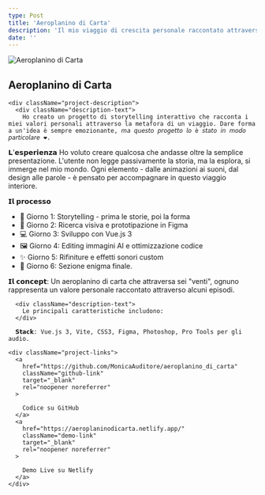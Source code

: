 ```yaml
---
type: Post
title: 'Aeroplanino di Carta'
description: 'Il mio viaggio di crescita personale raccontato attraverso esperienze, riflessioni e momenti che mi hanno formata.'
date: ''
---
```


<div className="project-card">
  <div className="project-image">
    <img src="/images/aeroplanino_di_carta_img.jpg" alt="Aeroplanino di Carta" />
  </div>

  <div className="project-content">
    <h2>Aeroplanino di Carta</h2>

    <div className="project-description">
      <div className="description-text">
        Ho creato un progetto di storytelling interattivo che racconta i miei valori personali attraverso la metafora di un viaggio. Dare forma a un'idea è sempre emozionante, 𝘮𝘢 𝘲𝘶𝘦𝘴𝘵𝘰 𝘱𝘳𝘰𝘨𝘦𝘵𝘵𝘰 𝘭𝘰 è 𝘴𝘵𝘢𝘵𝘰 𝘪𝘯 𝘮𝘰𝘥𝘰 𝘱𝘢𝘳𝘵𝘪𝘤𝘰𝘭𝘢𝘳𝘦 ❤️.

𝗟'𝗲𝘀𝗽𝗲𝗿𝗶𝗲𝗻𝘇𝗮
Ho voluto creare qualcosa che andasse oltre la semplice presentazione. L'utente non legge passivamente la storia, ma la esplora, si immerge nel mio mondo. Ogni elemento - dalle animazioni ai suoni, dal design alle parole - è pensato per accompagnare in questo viaggio interiore.

𝗜𝗹 𝗽𝗿𝗼𝗰𝗲𝘀𝘀𝗼

<ul>
  <li>📝 Giorno 1: Storytelling - prima le storie, poi la forma</li>
  <li>🎨 Giorno 2: Ricerca visiva e prototipazione in Figma</li>
  <li>💻 Giorno 3: Sviluppo con Vue.js 3</li>
  <li>🖼️ Giorno 4: Editing immagini AI e ottimizzazione codice</li>
  <li>✨ Giorno 5: Rifiniture e effetti sonori custom</li>
  <li>🎯 Giorno 6: Sezione enigma finale.</li>
</ul>

𝗜𝗹 𝗰𝗼𝗻𝗰𝗲𝗽𝘁: Un aeroplanino di carta che attraversa sei "venti", ognuno rappresenta un valore personale raccontato attraverso alcuni episodi.

</div>

      <div className="description-text">
        Le principali caratteristiche includono:
      </div>

      𝗦𝘁𝗮𝗰𝗸: Vue.js 3, Vite, CSS3, Figma, Photoshop, Pro Tools per gli audio.

</div>

    <div className="project-links">
      <a
        href="https://github.com/MonicaAuditore/aeroplanino_di_carta"
        className="github-link"
        target="_blank"
        rel="noopener noreferrer"
      >

        Codice su GitHub
      </a>
      <a
        href="https://aeroplaninodicarta.netlify.app/"
        className="demo-link"
        target="_blank"
        rel="noopener noreferrer"
      >

        Demo Live su Netlify
      </a>
    </div>

  </div>
</div>

<style jsx>{`
  .project-card {
    border-radius: 8px;
    overflow: hidden;
    box-shadow: 0 4px 6px rgba(0, 0, 0, 0.1);
    margin-bottom: 2rem;
    display: flex;
    flex-direction: column;
  }

  .project-image img {
    width: 100%;
    height: auto;
    object-fit: cover;
  }

  .project-content {
    padding: 1.5rem;
  }

  .project-description {
    margin: 1rem 0;
  }

  .description-text {
    margin-bottom: 1rem;
    line-height: 1.6;
  }

  .project-links {
    display: flex;
    gap: 1rem;
    margin-top: 1.5rem;
  }

  .project-links a {
    display: inline-flex;
    align-items: center;
    padding: 0.5rem 1rem;
    border-radius: 4px;
    text-decoration: none;
    font-weight: 500;
    transition: all 0.2s ease;
  }

  .logo-icon {
    margin-right: 0.5rem;
  }

  .github-link {
    background-color: #24292e;
    color: white;
  }

  .demo-link {
    background-color: #00ad9f;
    color: white;
  }

  .project-links a:hover {
    opacity: 0.9;
    transform: translateY(-2px);
  }

  @media (min-width: 768px) {
    .project-card {
      flex-direction: row;
    }

    .project-image {
      flex: 0 0 40%;
    }

    .project-content {
      flex: 1;
    }
  }
`}</style>
